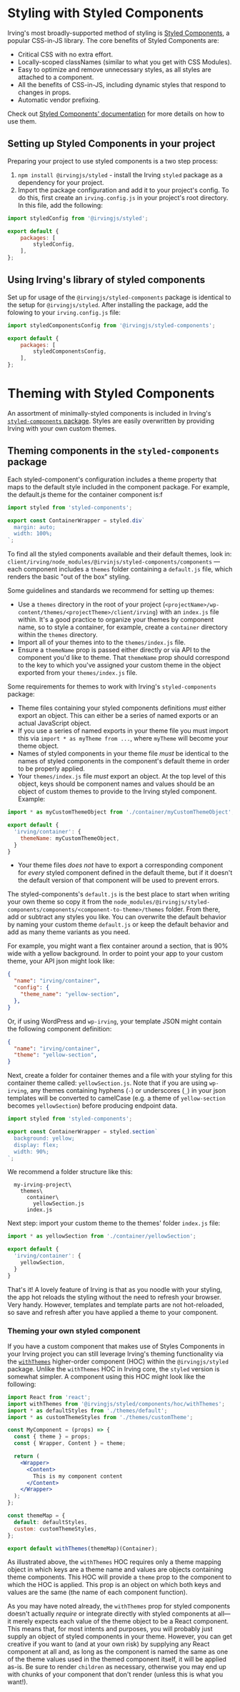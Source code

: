 <Meta title="Styling|Styled Components" />

# Styling with Styled Components
Irving's most broadly-supported method of styling is [Styled Components](https://styled-components.com/), a popular CSS-in-JS library. The core benefits of Styled Components are:
* Critical CSS with no extra effort.
* Locally-scoped classNames (similar to what you get with CSS Modules).
* Easy to optimize and remove unnecessary styles, as all styles are attached to a component.
* All the benefits of CSS-in-JS, including dynamic styles that respond to changes in props.
* Automatic vendor prefixing.

Check out [Styled Components' documentation](https://styled-components.com/docs) for more details on how to use them.

## Setting up Styled Components in your project
Preparing your project to use styled components is a two step process:
1. `npm install @irvingjs/styled` - install the Irving `styled` package as a dependency for your project.
2. Import the package configuration and add it to your project's config. To do this, first create an `irving.config.js` in your project's root directory. In this file, add the following:
```js
import styledConfig from '@irvingjs/styled';

export default {
    packages: [
        styledConfig,
    ],
};
```

## Using Irving's library of styled components
Set up for usage of the `@irvingjs/styled-components` package is identical to the setup for `@irvingjs/styled`. After installing the package, add the folowing to your `irving.config.js` file:
```js
import styledComponentsConfig from '@irvingjs/styled-components';

export default {
    packages: [
        styledComponentsConfig,
    ],
};
```

# Theming with Styled Components
An assortment of minimally-styled components is included in Irving's [`styled-components` package](?path=/docs/features-available-packages--page#styled-components). Styles are easily overwritten by providing Irving with your own custom themes.

## Theming components in the `styled-components` package
Each styled-component's configuration includes a theme property that maps to the default style included in the component package. For example, the default.js theme for the container component is:f

```jsx
import styled from 'styled-components';

export const ContainerWrapper = styled.div`
  margin: auto;
  width: 100%;
`;

```
To find all the styled components available and their default themes, look in: `client/irving/node_modules/@irvinjs/styled-components/components` — each component includes a `themes` folder containing a `default.js` file, which renders the basic "out of the box" styling.

Some guidelines and standards we recommend for setting up themes:
* Use a `themes` directory in the root of your project (`<projectName>/wp-content/themes/<projectTheme>/client/irving`) with an `index.js` file within. It's a good practice to organize your themes by component name, so to style a container, for example, create a `container` directory within the `themes` directory.
* Import all of your themes into to the `themes/index.js` file.
* Ensure a `themeName` prop is passed either directly or via API to the component you'd like to theme. That `themeName` prop should correspond to the key to which you've assigned your custom theme in the object exported from your `themes/index.js` file.

Some requirements for themes to work with Irving's `styled-components` package:
* Theme files containing your styled components definitions _must_ either export an object. This can either be a series of named exports or an actual JavaScript object.
* If you use a series of named exports in your theme file you must import this via `import * as myTheme from ...`, where `myTheme` will become your theme object.
* Names of styled components in your theme file _must_ be identical to the names of styled components in the component's default theme in order to be properly applied.
* Your `themes/index.js` file _must_ export an object. At the top level of this object, keys should be component names and values should be an object of custom themes to provide to the Irving styled component. Example:
```js
import * as myCustomThemeObject from './container/myCustomThemeObject';

export default {
  'irving/container': {
    themeName: myCustomThemeObject,
  }
}

```
* Your theme files _does not_ have to export a corresponding component for _every_ styled component defined in the default theme, but if it doesn't the default version of that component will be used to prevent errors.

The styled-components's `default.js` is the best place to start when writing your own theme so copy it from the `node_modules/@irvingjs/styled-components/components/<component-to-theme>/themes` folder. From there, add or subtract any styles you like. You can overwrite the default behavior by naming your custom theme `default.js` or keep the default behavior and add as many theme variants as you need.

For example, you might want a flex container around a section, that is 90% wide with a yellow background. In order to point your app to your custom theme, your API json might look like:

```json
{
  "name": "irving/container",
  "config": {
    "theme_name": "yellow-section",
  },
}
```

Or, if using WordPress and `wp-irving`, your template JSON might contain the following component definition:
```json
{
  "name": "irving/container",
  "theme": "yellow-section",
}
```

Next, create a folder for container themes and a file with your styling for this container theme called: `yellowSection.js`. Note that if you are using `wp-irving`, any themes containing hyphens (`-`) or underscores (`_`) in your json templates will be converted to camelCase (e.g. a theme of `yellow-section` becomes `yellowSection`) before producing endpoint data.

```jsx
import styled from 'styled-components';

export const ContainerWrapper = styled.section`
  background: yellow;
  display: flex;
  width: 90%;
`;
```

We recommend a folder structure like this:
```
  my-irving-project\
    themes\
      container\
        yellowSection.js
      index.js

```

Next step: import your custom theme to the themes' folder `index.js` file:

```js
import * as yellowSection from './container/yellowSection';

export default {
  'irving/container': {
    yellowSection,
  }
}

```
That's it! A lovely feature of Irving is that as you noodle with your styling, the app hot reloads the styling without the need to refresh your browser. Very handy. However, templates and template parts are not hot-reloaded, so save and refresh after you have applied a theme to your component.

### Theming your own styled component
If you have a custom component that makes use of Styles Components in your Irving project you can still leverage Irving's theming functionality via the [`withThemes`](https://github.com/alleyinteractive/irving/blob/main/packages/styled/components/hoc/withThemes.js) higher-order component (HOC) within the `@irvingjs/styled` package. Unlike the `withThemes` HOC in Irving core, the `styled` version is somewhat simpler. A component using this HOC might look like the following:

```jsx
import React from 'react';
import withThemes from '@irvingjs/styled/components/hoc/withThemes';
import * as defaultStyles from './themes/default';
import * as customThemeStyles from './themes/customTheme';

const MyComponent = (props) => {
  const { theme } = props;
  const { Wrapper, Content } = theme;

  return (
    <Wrapper>
      <Content>
        This is my component content
      </Content>
    </Wrapper>
  );
};

const themeMap = {
  default: defaultStyles,
  custom: customThemeStyles,
};

export default withThemes(themeMap)(Container);
```

As illustrated above, the `withThemes` HOC requires only a theme mapping object in which keys are a theme name and values are objects containing theme components. This HOC will provide a `theme` prop to the component to which the HOC is applied. This prop is an object on which both keys and values are the same (the name of each component function).

As you may have noted already, the `withThemes` prop for styled components doesn't actually _require_ or integrate directly with styled components at all—it merely expects each value of the theme object to be a React component. This means that, for most intents and purposes, you will probably just supply an object of styled components in your theme. However, you can get creative if you want to (and at your own risk) by supplying any React component at all and, as long as the component is named the same as one of the theme values used in the themed component itself, it will be applied as-is. Be sure to render `children` as necessary, otherwise you may end up with chunks of your component that don't render (unless this is what you want!).
